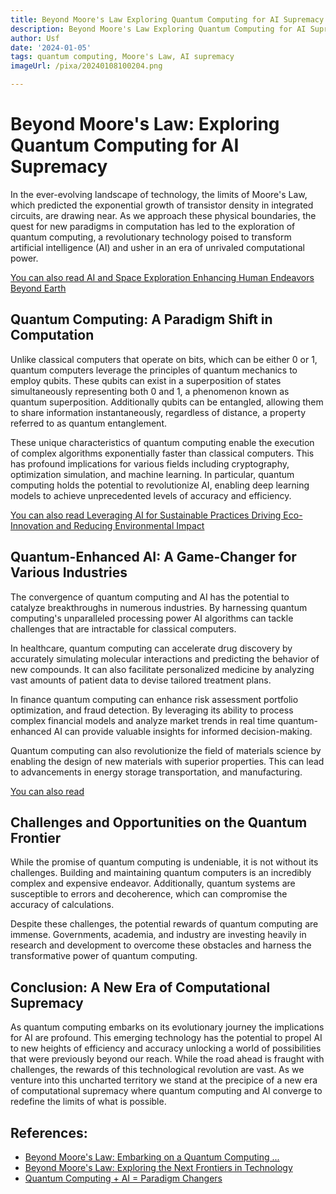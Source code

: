 ```yaml
---
title: Beyond Moore's Law Exploring Quantum Computing for AI Supremacy
description: Beyond Moore's Law Exploring Quantum Computing for AI Supremacy
author: Usf
date: '2024-01-05'
tags: quantum computing, Moore's Law, AI supremacy
imageUrl: /pixa/20240108100204.png

---
```

# Beyond Moore's Law: Exploring Quantum Computing for AI Supremacy

In the ever-evolving landscape of technology, the limits  of Moore's Law, which predicted  the exponential growth of transistor density  in integrated circuits, are  drawing near. As we approach these physical boundaries, the quest for  new paradigms in  computation has led to the exploration of quantum computing, a revolutionary technology poised to transform artificial intelligence (AI) and usher in an era of unrivaled computational  power.

[You can also read AI and Space Exploration Enhancing Human Endeavors Beyond Earth](AI%20and%20Space%20Exploration%20Enhancing%20Human%20Endeavors%20Beyond%20Earth)


## Quantum Computing: A  Paradigm Shift in Computation

Unlike  classical computers that  operate on bits, which can be either  0 or 1, quantum computers leverage  the principles of quantum mechanics to employ  qubits. These qubits can exist in a superposition of states simultaneously representing both 0 and 1, a phenomenon  known as quantum superposition. Additionally qubits can be  entangled, allowing them to  share information instantaneously,  regardless of distance, a  property referred to as quantum entanglement.

These unique characteristics of quantum computing enable the execution of complex algorithms  exponentially faster than classical computers. This has profound implications for various  fields including cryptography, optimization  simulation, and machine learning. In particular, quantum computing holds the potential to revolutionize AI, enabling deep learning models to  achieve unprecedented levels of accuracy and efficiency.

[You  can also  read Leveraging AI for  Sustainable Practices Driving Eco-Innovation and Reducing Environmental Impact](Leveraging%20AI%20for%20Sustainable%20Practices%20Driving%20Eco-Innovation%20and%20Reducing%20Environmental%20Impact)


## Quantum-Enhanced AI: A Game-Changer for Various Industries

The convergence of quantum  computing and AI has the potential to catalyze breakthroughs in numerous industries. By  harnessing quantum computing's unparalleled processing power AI algorithms can tackle challenges that are intractable for classical computers.

In healthcare, quantum computing can accelerate  drug discovery by accurately simulating molecular  interactions and predicting the behavior of new  compounds. It can also facilitate  personalized medicine by analyzing  vast amounts of patient data to devise tailored treatment plans.

In  finance quantum computing can enhance risk assessment portfolio optimization, and fraud detection. By leveraging its ability to process complex financial models and analyze market trends in real time quantum-enhanced  AI can provide valuable  insights for informed decision-making.

Quantum  computing can also revolutionize the field of materials science  by enabling the design of new materials with superior properties. This can lead to advancements in  energy storage transportation, and manufacturing.

[You can also read ]()


## Challenges and Opportunities on the Quantum Frontier

While the promise of quantum  computing is undeniable, it is not without its challenges. Building  and maintaining quantum computers is an incredibly complex and expensive endeavor. Additionally, quantum  systems are susceptible to errors  and decoherence, which can compromise the accuracy of calculations.

Despite these challenges, the potential rewards of  quantum computing are immense. Governments, academia, and industry are investing heavily in research and development to  overcome these obstacles and  harness the transformative power of quantum computing.

## Conclusion: A New Era of Computational  Supremacy

As quantum computing embarks  on its evolutionary journey the implications for AI are profound. This emerging technology has the potential to propel AI to new heights of efficiency and accuracy unlocking  a world of  possibilities that  were previously beyond our reach. While the road ahead  is fraught with challenges, the rewards of this technological revolution are vast. As we venture into this uncharted territory we stand at the precipice of a new era  of computational supremacy where quantum  computing and AI converge to  redefine the limits of what is possible.

## References:
- [Beyond Moore's Law: Embarking on a Quantum Computing ...](https://dhillemann.medium.com/beyond-moores-law-embarking-on-a-quantum-computing-odyssey-that-promises-to-transform-the-future-4f066e2e3959?source=rss-------1)
- [Beyond Moore's Law: Exploring the Next Frontiers in Technology](https://medium.com/@baselinehrs/beyond-moores-law-exploring-the-next-frontiers-in-technology-thinking-of-yours-06f9ee3aefa4)
- [Quantum Computing + AI = Paradigm Changers](https://mexicobusiness.news/tech/news/quantum-computing-ai-paradigm-changers)
